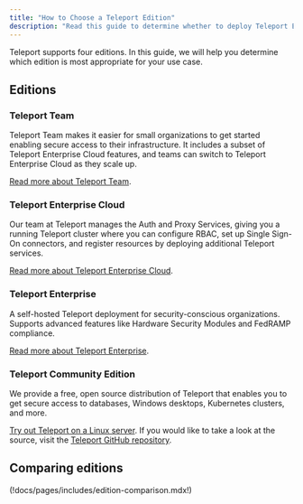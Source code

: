 ```yaml
---
title: "How to Choose a Teleport Edition"
description: "Read this guide to determine whether to deploy Teleport Enterprise, Teleport Cloud, or Open Source Teleport"
---
```


Teleport supports four editions. In this guide, we will help you determine
which edition is most appropriate for your use case.

## Editions

### Teleport Team

Teleport Team makes it easier for small organizations to get started enabling
secure access to their infrastructure. It includes a subset of Teleport
Enterprise Cloud features, and teams can switch to Teleport Enterprise Cloud as
they scale up.

[Read more about Teleport Team](./teleport-team.mdx).

### Teleport Enterprise Cloud

Our team at Teleport manages the Auth and Proxy Services, giving you a running
Teleport cluster where you can configure RBAC, set up Single Sign-On connectors,
and register resources by deploying additional Teleport services.

[Read more about Teleport Enterprise Cloud](./teleport-cloud/introduction.mdx).

### Teleport Enterprise

A self-hosted Teleport deployment for security-conscious organizations.
Supports advanced features like Hardware Security Modules and FedRAMP
compliance.

[Read more about Teleport Enterprise](./teleport-enterprise/introduction.mdx).

### Teleport Community Edition

We provide a free, open source distribution of Teleport that enables you to get
secure access to databases, Windows desktops, Kubernetes clusters, and more.

[Try out Teleport on a Linux server](../index.mdx). If you would like to
take a look at the source, visit the [Teleport GitHub
repository](https://github.com/gravitational/teleport).

## Comparing editions

(!docs/pages/includes/edition-comparison.mdx!)
